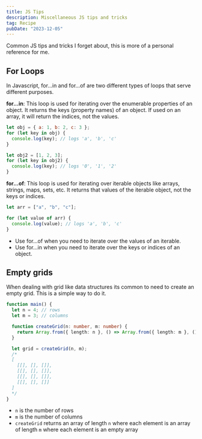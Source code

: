 ```yaml
---
title: JS Tips
description: Miscellaneous JS tips and tricks
tag: Recipe
pubDate: "2023-12-05"
---
```


Common JS tips and tricks I forget about, this is more of a personal reference for me.

## For Loops

In Javascript, for...in and for...of are two different types of loops that serve different purposes.

**for...in**: This loop is used for iterating over the enumerable properties of an object. It returns the keys (property names) of an object. If used on an array, it will return the indices, not the values.

```js
let obj = { a: 1, b: 2, c: 3 };
for (let key in obj) {
  console.log(key); // logs 'a', 'b', 'c'
}

let obj2 = [1, 2, 3];
for (let key in obj2) {
  console.log(key); // logs '0', '1', '2'
}
```

**for...of**: This loop is used for iterating over iterable objects like arrays, strings, maps, sets, etc. It returns that values of the iterable object, not the keys or indices.

```js
let arr = ["a", "b", "c"];

for (let value of arr) {
  console.log(value); // logs 'a', 'b', 'c'
}
```

- Use for...of when you need to iterate over the values of an iterable.
- Use for...in when you need to iterate over the keys or indices of an object.

## Empty grids

When dealing with grid like data structures its common to need to create an empty grid. This is a simple way to do it.

```ts
function main() {
  let n = 4; // rows
  let m = 3; // columns

  function createGrid(n: number, m: number) {
    return Array.from({ length: n }, () => Array.from({ length: m }, () => []));
  }

  let grid = createGrid(n, m);
  /*
  [
    [[], [], []],
    [[], [], []],
    [[], [], []],
    [[], [], []]
  ]
  */
}
```

- `n` is the number of rows
- `m` is the number of columns
- `createGrid` returns an array of length `n` where each element is an array of length `m` where each element is an empty array
